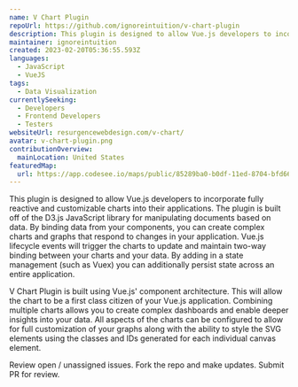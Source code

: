 ```yaml
---
name: V Chart Plugin
repoUrl: https://github.com/ignoreintuition/v-chart-plugin
description: This plugin is designed to allow Vue.js developers to incorporate fully reactive and customizable charts into their applications
maintainer: ignoreintuition
created: 2023-02-20T05:36:55.593Z
languages:
  - JavaScript
  - VueJS
tags:
  - Data Visualization
currentlySeeking:
  - Developers
  - Frontend Developers
  - Testers
websiteUrl: resurgencewebdesign.com/v-chart/
avatar: v-chart-plugin.png
contributionOverview:
  mainLocation: United States
featuredMap:
  url: https://app.codesee.io/maps/public/85289ba0-b0df-11ed-8704-bfd665f82bc7
---
```


<Overview>

This plugin is designed to allow Vue.js developers to incorporate fully reactive and customizable charts into their applications. The plugin is built off of the D3.js JavaScript library for manipulating documents based on data. By binding data from your components, you can create complex charts and graphs that respond to changes in your application. Vue.js lifecycle events will trigger the charts to update and maintain two-way binding between your charts and your data. By adding in a state management (such as Vuex) you can additionally persist state across an entire application.

V Chart Plugin is built using Vue.js' component architecture. This will allow the chart to be a first class citizen of your Vue.js application. Combining multiple charts allows you to create complex dashboards and enable deeper insights into your data. All aspects of the charts can be configured to allow for full customization of your graphs along with the ability to style the SVG elements using the classes and IDs generated for each individual canvas element.

</Overview>

<Contributing>

Review open / unassigned issues.  Fork the repo and make updates.  Submit PR for review.  

</Contributing>
